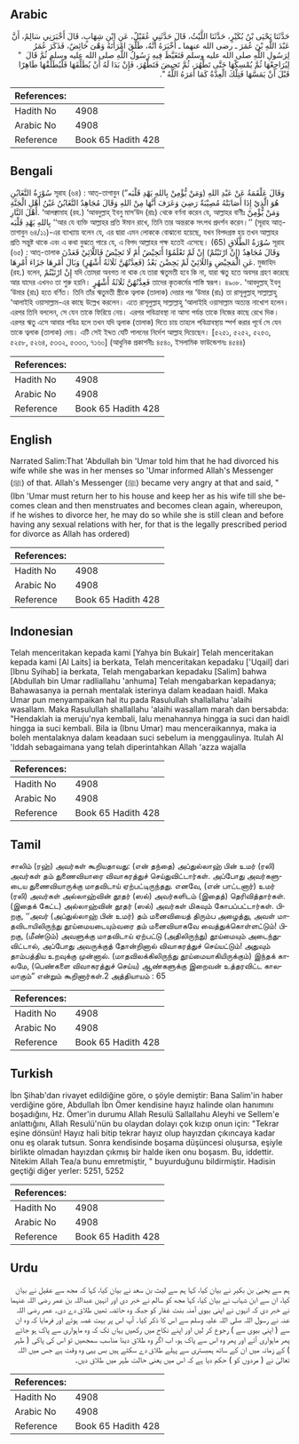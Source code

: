 ## Arabic


<div dir="rtl" lang="ar" style={{fontSize:'larger',backgroundColor:'#f8f9fa',padding:20}}>
حَدَّثَنَا يَحْيَى بْنُ بُكَيْرٍ، حَدَّثَنَا اللَّيْثُ، قَالَ حَدَّثَنِي عُقَيْلٌ، عَنِ ابْنِ شِهَابٍ، قَالَ أَخْبَرَنِي سَالِمٌ، أَنَّ عَبْدَ اللَّهِ بْنَ عُمَرَ ـ رضى الله عنهما ـ أَخْبَرَهُ أَنَّهُ، طَلَّقَ امْرَأَتَهُ وَهْىَ حَائِضٌ، فَذَكَرَ عُمَرُ لِرَسُولِ اللَّهِ صلى الله عليه وسلم فَتَغَيَّظَ فِيهِ رَسُولُ اللَّهِ صلى الله عليه وسلم ثُمَّ قَالَ ‏ "‏ لِيُرَاجِعْهَا ثُمَّ يُمْسِكْهَا حَتَّى تَطْهُرَ، ثُمَّ تَحِيضَ فَتَطْهُرَ، فَإِنْ بَدَا لَهُ أَنْ يُطَلِّقَهَا فَلْيُطَلِّقْهَا طَاهِرًا قَبْلَ أَنْ يَمَسَّهَا فَتِلْكَ الْعِدَّةُ كَمَا أَمَرَهُ اللَّهُ ‏"‏‏.‏
</div>
<div style={{backgroundColor:'#f8f9fa',padding:20, marginBottom: 10}}><table> <thead> <tr> <th>References:</th> <th></th> </tr> </thead> <tbody><tr><td>Hadith No</td><td>4908</td></tr><tr><td>Arabic No</td><td>4908</td></tr><tr><td>Reference</td><td>Book 65 Hadith 428</td></tr></tbody></table></div>

## Bengali


<div dir="ltr" lang="bn" style={{fontSize:'larger',backgroundColor:'#f8f9fa',padding:20}}>
سُوْرَةُ التَّغَابُنِ সূরাহ (৬৪) : আত্-তাগাবুন وَقَالَ عَلْقَمَةُ عَنْ عَبْدِ اللهِ (وَمَنْ يُّؤْمِنْ بِاللهِ يَهْدِ قَلْبَه”) هُوَ الَّذِيْ إِذَا أَصَابَتْهُ مُصِيْبَةٌ رَضِيَ وَعَرَفَ أَنَّهَا مِنْ اللهِ وَقَالَ مُجَاهِدٌ التَّغَابُنُ غَبْنُ أَهْلِ الْجَنَّةِ أَهْلَ النَّارِ. ‘আলক্বামাহ (রহ.) ‘আবদুল্লাহ্ ইবনু মাস‘উদ (রাঃ) থেকে বর্ণনা করেন যে, আল্লাহর বাণীঃ وَمَنْ يُّؤْمِنْ بِاللهِ يَهْدِ قَلْبَه ‘‘আর যে ব্যক্তি আল্লাহর প্রতি ঈমান রাখে, তিনি তার অন্তরকে সৎপথ প্রদর্শন করেন।’’ (সূরাহ আত্-তাগাবুন ৬৪/১১)-এর ব্যাখ্যায় বলেন যে, এর দ্বারা এমন লোককে বোঝানো হয়েছে, যখন বিপদগ্রস্ত হয় তখন আল্লাহর প্রতি সন্তুষ্ট থাকে এবং এ কথা বুঝতে পারে যে, এ বিপদ আল্লাহর পক্ষ হতেই এসেছে। (65) سُوْرَةُ الطَّلَاقِ সূরাহ (৬৫) : আত্-তালাক وَقَالَ مُجَاهِدٌ (إِنْ ارْتَبْتُمْ) إِنْ لَمْ تَعْلَمُوْا أَتَحِيْضُ أَمْ لَا تَحِيْضُ فَاللَّائِيْ قَعَدْنَ عَنِ الْمَحِيْضِ وَاللَائِيْ لَمْ يَحِضْنَ بَعْدُ (فَعِدَّتُهُنَّ ثَلَاثَةُ أَشْهُرٍ) وَبَالَ أَمْرِهَا جَزَاءَ أَمْرِهَا. মুজাহিদ (রহ.) বলেন, إِنْ ارْتَبْتُمْ যদি তোমরা অবগত না থাক যে তারা ঋতুমতী হবে কি না, যারা ঋতু হতে অবসর গ্রহণ করেছে আর যাদের এখনও তা শুরু হয়নি। فَعِدَّتُهُنَّ ثَلَاثَةُ أَشْهُرٍ তাদের কৃতকর্মের শাস্তি স্বরূপ। ৪৯০৮. ‘আবদুল্লাহ্ ইবনু ‘উমার (রাঃ) হতে বর্ণিত। তিনি তাঁর ঋতুমতী স্ত্রীকে ত্বলাক (তালাক) দেয়ার পর ‘উমার (রাঃ) তা রাসূলুল্লাহ্ সাল্লাল্লাহু ‘আলাইহি ওয়াসাল্লাম-এর কাছে উল্লেখ করলেন। এতে রাসূলুল্লাহ্ সাল্লাল্লাহু ‘আলাইহি ওয়াসাল্লাম অত্যন্ত নাখোশ হলেন। এরপর তিনি বললেন, সে যেন তাকে ফিরিয়ে নেয়। এরপর পবিত্রাবস্থা না আসা পর্যন্ত তাকে নিজের কাছে রেখে দিক। এরপর ঋতু এসে আবার পবিত্র হলে তখন যদি ত্বলাক (তালাক) দিতে চায় তাহলে পবিত্রাবস্থায় স্পর্শ করার পূর্বে সে যেন তাকে ত্বলাক (তালাক) দেয়। এটি সেই ইদ্দত যেটি পালনের নির্দেশ আল্লাহ দিয়েছেন। [৫২৫১, ৫২৫২, ৫২৫৩, ৫২৫৮, ৫২৬৪, ৫৩৩২, ৫৩৩৩, ৭১৬০] (আধুনিক প্রকাশনীঃ ৪৫৪০, ইসলামিক ফাউন্ডেশনঃ ৪৫৪৪)
</div>
<div style={{backgroundColor:'#f8f9fa',padding:20, marginBottom: 10}}><table> <thead> <tr> <th>References:</th> <th></th> </tr> </thead> <tbody><tr><td>Hadith No</td><td>4908</td></tr><tr><td>Arabic No</td><td>4908</td></tr><tr><td>Reference</td><td>Book 65 Hadith 428</td></tr></tbody></table></div>

## English


<div dir="ltr" lang="en" style={{fontSize:'larger',backgroundColor:'#f8f9fa',padding:20}}>
Narrated Salim:That 'Abdullah bin 'Umar told him that he had divorced his wife while she was in her menses so 'Umar informed Allah's Messenger (ﷺ) of that. Allah's Messenger (ﷺ) became very angry at that and said, "(Ibn 'Umar must return her to his house and keep her as his wife till she becomes clean and then menstruates and becomes clean again, whereupon, if he wishes to divorce her, he may do so while she is still clean and before having any sexual relations with her, for that is the legally prescribed period for divorce as Allah has ordered)
</div>
<div style={{backgroundColor:'#f8f9fa',padding:20, marginBottom: 10}}><table> <thead> <tr> <th>References:</th> <th></th> </tr> </thead> <tbody><tr><td>Hadith No</td><td>4908</td></tr><tr><td>Arabic No</td><td>4908</td></tr><tr><td>Reference</td><td>Book 65 Hadith 428</td></tr></tbody></table></div>

## Indonesian


<div dir="ltr" lang="id" style={{fontSize:'larger',backgroundColor:'#f8f9fa',padding:20}}>
Telah menceritakan kepada kami [Yahya bin Bukair] Telah menceritakan kepada kami [Al Laits] ia berkata, Telah menceritakan kepadaku ['Uqail] dari [Ibnu Syihab] ia berkata, Telah mengabarkan kepadaku [Salim] bahwa [Abdullah bin Umar radliallahu 'anhuma] Telah mengabarkan kepadanya; Bahawasanya ia pernah mentalak isterinya dalam keadaan haidl. Maka Umar pun menyampaikan hal itu pada Rasulullah shallallahu 'alaihi wasallam. Maka Rasulullah shallallahu 'alaihi wasallam marah dan bersabda: "Hendaklah ia meruju'nya kembali, lalu menahannya hingga ia suci dan haidl hingga ia suci kembali. Bila ia (Ibnu Umar) mau menceraikannya, maka ia boleh mentalaknya dalam keadaan suci sebelum ia menggaulinya. Itulah Al 'Iddah sebagaimana yang telah diperintahkan Allah 'azza wajalla
</div>
<div style={{backgroundColor:'#f8f9fa',padding:20, marginBottom: 10}}><table> <thead> <tr> <th>References:</th> <th></th> </tr> </thead> <tbody><tr><td>Hadith No</td><td>4908</td></tr><tr><td>Arabic No</td><td>4908</td></tr><tr><td>Reference</td><td>Book 65 Hadith 428</td></tr></tbody></table></div>

## Tamil


<div dir="ltr" lang="ta" style={{fontSize:'larger',backgroundColor:'#f8f9fa',padding:20}}>
சாலிம் (ரஹ்) அவர்கள் கூறியதாவது: (என் தந்தை) அப்துல்லாஹ் பின் உமர் (ரலி) அவர்கள் தம் துணைவியாரை விவாகரத்துச் செய்துவிட்டார்கள். அப்போது அவர்களுடைய துணைவியாருக்கு மாதவிடாய் ஏற்பட்டிருந்தது. எனவே, (என் பாட்டனார்) உமர் (ரலி) அவர்கள் அல்லாஹ்வின் தூதர் (ஸல்) அவர்களிடம் (இதைத்) தெரிவித்தார்கள். (இதைக் கேட்ட) அல்லாஹ்வின் தூதர் (ஸல்) அவர்கள் மிகவும் கோபப்பட்டார்கள். பிறகு, ‘‘அவர் (அப்துல்லாஹ் பின் உமர்) தம் மனைவியைத் திரும்ப அழைத்து, அவள் மாதவிடாயிலிருந்து தூய்மையடையும்வரை தம் மனைவியாகவே வைத்துக்கொள்ளட்டும்! பிறகு, (மீண்டும்) அவளுக்கு மாதவிடாய் ஏற்பட்டு (அதிலிருந்து) தூய்மையும் அடைந்துவிட்டால், அப்போது அவருக்குத் தோன்றினால் விவாகரத்துச் செய்யட்டும்! அதுவும் தாம்பத்திய உறவுக்கு முன்னால். (மாதவிலக்கிலிருந்து தூய்மையாகியிருக்கும்) இந்தக் காலமே, (பெண்களை விவாகரத்துச் செய்ய) ஆண்களுக்கு இறைவன் உத்தரவிட்ட காலமாகும்” என்றும் கூறினார்கள்.2 அத்தியாயம் : 65
</div>
<div style={{backgroundColor:'#f8f9fa',padding:20, marginBottom: 10}}><table> <thead> <tr> <th>References:</th> <th></th> </tr> </thead> <tbody><tr><td>Hadith No</td><td>4908</td></tr><tr><td>Arabic No</td><td>4908</td></tr><tr><td>Reference</td><td>Book 65 Hadith 428</td></tr></tbody></table></div>

## Turkish


<div dir="ltr" lang="tr" style={{fontSize:'larger',backgroundColor:'#f8f9fa',padding:20}}>
İbn Şihab'dan rivayet edildiğine göre, o şöyle demiştir: Bana Salim'in haber verdiğine göre, Abdullah İbn Ömer kendisine hayız halinde olan hanımını boşadığını, Hz. Ömer'in durumu Allah Resulü Sallallahu Aleyhi ve Sellem'e anlattığını, Allah Resulü'nün bu olaydan dolayı çok kızıp onun için: "Tekrar eşine dönsün! Hayız hali bitip tekrar hayız olup hayızdan çıkıncaya kadar onu eş olarak tutsun. Sonra kendisinde boşama düşüncesi oluşursa, eşiyle birlikte olmadan hayızdan çıkmış bir halde iken onu boşasm. Bu, iddettir. Nitekim Allah Tea/a bunu emretmiştir, " buyurduğunu bildirmiştir. Hadisin geçtiği diğer yerler: 5251, 5252
</div>
<div style={{backgroundColor:'#f8f9fa',padding:20, marginBottom: 10}}><table> <thead> <tr> <th>References:</th> <th></th> </tr> </thead> <tbody><tr><td>Hadith No</td><td>4908</td></tr><tr><td>Arabic No</td><td>4908</td></tr><tr><td>Reference</td><td>Book 65 Hadith 428</td></tr></tbody></table></div>

## Urdu


<div dir="rtl" lang="ur" style={{fontSize:'larger',backgroundColor:'#f8f9fa',padding:20}}>
ہم سے یحییٰ بن بکیر نے بیان کیا، کہا ہم سے لیث بن سعد نے بیان کیا، کہا کہ مجھ سے عقیل نے بیان کیا، ان سے ابن شہاب نے بیان کیا، کہا مجھ کو سالم نے خبر دی اور انہیں عبداللہ بن عمر رضی اللہ عنہما نے خبر دی کہ انہوں نے اپنی بیوی آمنہ بنت غفار کو جبکہ وہ حائضہ تھیں طلاق دے دی۔ عمر رضی اللہ عنہ نے رسول اللہ صلی اللہ علیہ وسلم سے اس کا ذکر کیا۔ آپ اس پر بہت غصہ ہوئے اور فرمایا کہ وہ ان سے ( اپنی بیوی سے ) رجوع کر لیں اور اپنے نکاح میں رکھیں یہاں تک کہ وہ ماہواری سے پاک ہو جائے پھر ماہواری آئے اور پھر وہ اس سے پاک ہو، اب اگر وہ طلاق دینا مناسب سمجھیں تو اس کی پاکی ( طہر ) کے زمانہ میں ان کے ساتھ ہمبستری سے پہلے طلاق دے سکتے ہیں بس یہی وہ وقت ہے جس میں اللہ تعالیٰ نے ( مردوں کو ) حکم دیا ہے کہ اس میں یعنی حالت طہر میں طلاق دیں۔
</div>
<div style={{backgroundColor:'#f8f9fa',padding:20, marginBottom: 10}}><table> <thead> <tr> <th>References:</th> <th></th> </tr> </thead> <tbody><tr><td>Hadith No</td><td>4908</td></tr><tr><td>Arabic No</td><td>4908</td></tr><tr><td>Reference</td><td>Book 65 Hadith 428</td></tr></tbody></table></div>